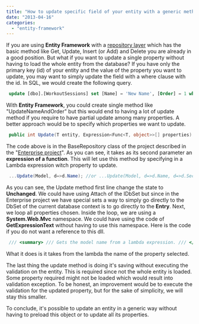```yaml
---
title: "How to update specific field of your entity with a generic method and Entity Framework"
date: "2013-04-16"
categories: 
  - "entity-framework"
---
```


If you are using **Entity Framework** with a [repository layer](http://patrickdesjardins.com/blog/enterprise-asp-net-mvc-part-4-repository "Enterprise Asp.Net MVC Part 4: Repository") which has the basic method like Get, Update, Insert (or Add) and Delete you are already in a good position. But what if you want to update a single property without having to load the whole entity from the database? If you have only the primary key (id) of your entity and the value of the property you want to update, you may want to simply update the field with a where clause with the id. In SQL, we would create the following query. 
```sql
 update [dbo].[WorkoutSessions] set [Name] = 'New Name', [Order] = 1 where ([Id] = 123) 
```


With **Entity Framework**, you could create single method like "UpdateNameAndOrder" but this would end to having a lot of update method if you require to have partial update among many properties. A better approach would be to specify which properties we want to update.


```csharp
 public int Update(T entity, Expression<Func<T, object>>[] properties) { DatabaseContext.Entry(entity).State = EntityState.Unchanged; foreach (var property in properties) { var propertyName = ExpressionHelper.GetExpressionText(property); DatabaseContext.Entry(entity).Property(propertyName).IsModified = true; } return DatabaseContext.SaveChangesWithoutValidation(); } 
```

The code above is in the BaseRepository class of the project described in the "[Enterprise project](http://patrickdesjardins.com/blog/enterprise-asp-net-part-1-mvc-the-planification "Enterprise Asp.Net MVC Part 1: The Planification")". As you can see, it takes as its second parameter an **expression of a function**. This will let use this method by specifying in a Lambda expression witch property to update.


```csharp
 ...Update(Model, d=>d.Name); //or ...Update(Model, d=>d.Name, d=>d.SecondProperty, d=>d.AndSoOn); 
```

As you can see, the Update method first line change the state to **Unchanged**. We could have using Attach of the IDbSet but since in the Enterprise project we have special sets a way to simply go directly to the DbSet of the current database context is to go directly to the **Entry**. Next, we loop all properties chosen. Inside the loop, we are using a **System.Web.Mvc** namespace. We could have using the code of **GetExpressionText** without having to use this namespace. Here is the code if you do not want a reference to this dll.


```csharp
 /// <summary> /// Gets the model name from a lambda expression. /// </summary> /// /// <returns> /// The model name. /// </returns> /// <param name="expression">The expression.</param> public static string GetExpressionText(LambdaExpression expression) { Stack<string> stack = new Stack<string>(); Expression expression1 = expression.Body; while (expression1 != null) { if (expression1.NodeType == ExpressionType.Call) { MethodCallExpression methodCallExpression = (MethodCallExpression) expression1; if (ExpressionHelper.IsSingleArgumentIndexer((Expression) methodCallExpression)) { stack.Push(ExpressionHelper.GetIndexerInvocation(Enumerable.Single<Expression>((IEnumerable<Expression>) methodCallExpression.Arguments), Enumerable.ToArray<ParameterExpression>((IEnumerable<ParameterExpression>) expression.Parameters))); expression1 = methodCallExpression.Object; } else break; } else if (expression1.NodeType == ExpressionType.ArrayIndex) { BinaryExpression binaryExpression = (BinaryExpression) expression1; stack.Push(ExpressionHelper.GetIndexerInvocation(binaryExpression.Right, Enumerable.ToArray<ParameterExpression>((IEnumerable<ParameterExpression>) expression.Parameters))); expression1 = binaryExpression.Left; } else if (expression1.NodeType == ExpressionType.MemberAccess) { MemberExpression memberExpression = (MemberExpression) expression1; stack.Push("." + memberExpression.Member.Name); expression1 = memberExpression.Expression; } else if (expression1.NodeType == ExpressionType.Parameter) { stack.Push(string.Empty); expression1 = (Expression) null; } else break; } if (stack.Count > 0 && string.Equals(stack.Peek(), ".model", StringComparison.OrdinalIgnoreCase)) stack.Pop(); if (stack.Count <= 0) return string.Empty; return Enumerable.Aggregate<string>((IEnumerable<string>) stack, (Func<string, string, string>) ((left, right) => left + right)).TrimStart(new char[1] { '.' }); } 
```

What it does is it takes from the lambda the name of the property selected.

The last thing the update method is doing it's saving without executing the validation on the entity. This is required since not the whole entity is loaded. Some property required might not be loaded which would result into validation exception. To be honest, an improvement would be to execute the validation for the updated property, but for the sake of simplicity, we will stay this smaller.

To conclude, it's possible to update an entity in a generic way without having to preload this object or to update all its properties.
